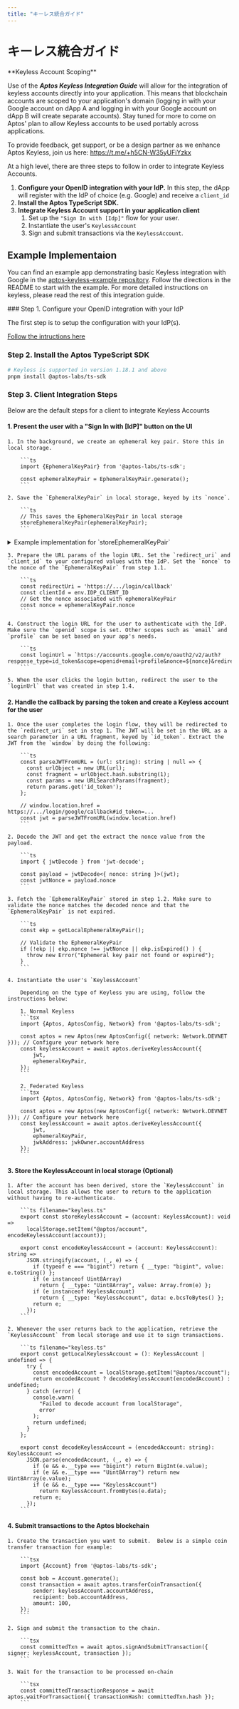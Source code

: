 ```yaml
---
title: "キーレス統合ガイド"
---
```


# キーレス統合ガイド

<Callout type="info">
  **Keyless Account Scoping**

  Use of the **_Aptos Keyless Integration Guide_** will allow for the integration of keyless accounts directly into your application. This means that blockchain accounts are scoped to your application's domain (logging in with your Google account on dApp A and logging in with your Google account on dApp B will create separate accounts). Stay tuned for more to come on Aptos' plan to allow Keyless accounts to be used portably across applications.

  To provide feedback, get support, or be a design partner as we enhance Aptos Keyless, join us here: https://t.me/+h5CN-W35yUFiYzkx
</Callout>

At a high level, there are three steps to follow in order to integrate Keyless Accounts.

1. **Configure your OpenID integration with your IdP.** In this step, the dApp will register with the IdP of choice (e.g. Google) and receive a `client_id`
2. **Install the Aptos TypeScript SDK.**
3. **Integrate Keyless Account support in your application client**
   1. Set up the `"Sign In with [Idp]"` flow for your user.
   2. Instantiate the user's `KeylessAccount`
   3. Sign and submit transactions via the `KeylessAccount`.

## Example Implementaion

You can find an example app demonstrating basic Keyless integration with Google in the [aptos-keyless-example repository](https://github.com/aptos-labs/aptos-keyless-example/). Follow the directions in the README to start with the example. For more detailed instructions on keyless, please read the rest of this integration guide.

<Steps>
### Step 1. Configure your OpenID integration with your IdP

The first step is to setup the configuration with your IdP(s).

[Follow the intructions here](oidc-support.mdx)

### Step 2. Install the Aptos TypeScript SDK

```bash
# Keyless is supported in version 1.18.1 and above
pnpm install @aptos-labs/ts-sdk
```

### Step 3. Client Integration Steps

Below are the default steps for a client to integrate Keyless Accounts

#### 1. Present the user with a "Sign In with [IdP]" button on the UI

    1. In the background, we create an ephemeral key pair. Store this in local storage.

        ```ts
        import {EphemeralKeyPair} from '@aptos-labs/ts-sdk';

        const ephemeralKeyPair = EphemeralKeyPair.generate();
        ```

    2. Save the `EphemeralKeyPair` in local storage, keyed by its `nonce`.

        ```ts
        // This saves the EphemeralKeyPair in local storage
        storeEphemeralKeyPair(ephemeralKeyPair);
        ```

<details>
<summary>Example implementation for `storeEphemeralKeyPair`</summary>

<Callout type="info">
This implementation is an example of how to store the `EphemeralKeyPair` in local storage. Different implementations may be used according to your application's needs.
</Callout>

```ts filename="ephemeral.ts"

/**
 * Store the ephemeral key pair in localStorage.
 */
export const storeEphemeralKeyPair = (ekp: EphemeralKeyPair): void =>
  localStorage.setItem("@aptos/ekp", encodeEphemeralKeyPair(ekp));

/**
 * Retrieve the ephemeral key pair from localStorage if it exists.
 */
export const getLocalEphemeralKeyPair = (): EphemeralKeyPair | undefined => {
  try {
    const encodedEkp = localStorage.getItem("@aptos/ekp");
    return encodedEkp ? decodeEphemeralKeyPair(encodedEkp) : undefined;
  } catch (error) {
    console.warn(
      "Failed to decode ephemeral key pair from localStorage",
      error
    );
    return undefined;
  }
};

/**
 * Stringify the ephemeral key pairs to be stored in localStorage
 */
export const encodeEphemeralKeyPair = (ekp: EphemeralKeyPair): string =>
  JSON.stringify(ekp, (_, e) => {
    if (typeof e === "bigint") return { __type: "bigint", value: e.toString() };
    if (e instanceof Uint8Array)
      return { __type: "Uint8Array", value: Array.from(e) };
    if (e instanceof EphemeralKeyPair)
      return { __type: "EphemeralKeyPair", data: e.bcsToBytes() };
    return e;
  });

/**
 * Parse the ephemeral key pairs from a string
 */
export const decodeEphemeralKeyPair = (encodedEkp: string): EphemeralKeyPair =>
  JSON.parse(encodedEkp, (_, e) => {
    if (e && e.__type === "bigint") return BigInt(e.value);
    if (e && e.__type === "Uint8Array") return new Uint8Array(e.value);
    if (e && e.__type === "EphemeralKeyPair")
      return EphemeralKeyPair.fromBytes(e.data);
    return e;
  });
```

</details>

    3. Prepare the URL params of the login URL. Set the `redirect_uri` and `client_id` to your configured values with the IdP. Set the `nonce` to the nonce of the `EphemeralKeyPair` from step 1.1.

        ```ts
        const redirectUri = 'https://.../login/callback'
        const clientId = env.IDP_CLIENT_ID
        // Get the nonce associated with ephemeralKeyPair
        const nonce = ephemeralKeyPair.nonce
        ```

    4. Construct the login URL for the user to authenticate with the IdP. Make sure the `openid` scope is set. Other scopes such as `email` and `profile` can be set based on your app's needs.

        ```ts
        const loginUrl = `https://accounts.google.com/o/oauth2/v2/auth?response_type=id_token&scope=openid+email+profile&nonce=${nonce}&redirect_uri=${redirectUri}&client_id=${clientId}`
        ```

    5. When the user clicks the login button, redirect the user to the `loginUrl` that was created in step 1.4.

#### 2. Handle the callback by parsing the token and create a Keyless account for the user

    1. Once the user completes the login flow, they will be redirected to the `redirect_uri` set in step 1. The JWT will be set in the URL as a search parameter in a URL fragment, keyed by `id_token`. Extract the JWT from the `window` by doing the following:

        ```ts
        const parseJWTFromURL = (url: string): string | null => {
          const urlObject = new URL(url);
          const fragment = urlObject.hash.substring(1);
          const params = new URLSearchParams(fragment);
          return params.get('id_token');
        };

        // window.location.href = https://.../login/google/callback#id_token=...
        const jwt = parseJWTFromURL(window.location.href)
        ```

    2. Decode the JWT and get the extract the nonce value from the payload.

        ```ts
        import { jwtDecode } from 'jwt-decode';

        const payload = jwtDecode<{ nonce: string }>(jwt);
        const jwtNonce = payload.nonce
        ```

    3. Fetch the `EphemeralKeyPair` stored in step 1.2. Make sure to validate the nonce matches the decoded nonce and that the `EphemeralKeyPair` is not expired.

        ```ts
        const ekp = getLocalEphemeralKeyPair();

        // Validate the EphemeralKeyPair
        if (!ekp || ekp.nonce !== jwtNonce || ekp.isExpired() ) {
          throw new Error("Ephemeral key pair not found or expired");
        }
        ```

    4. Instantiate the user's `KeylessAccount`

        Depending on the type of Keyless you are using, follow the instructions below:

        1. Normal Keyless
        ```tsx
        import {Aptos, AptosConfig, Network} from '@aptos-labs/ts-sdk';

        const aptos = new Aptos(new AptosConfig({ network: Network.DEVNET })); // Configure your network here
        const keylessAccount = await aptos.deriveKeylessAccount({
            jwt,
            ephemeralKeyPair,
        });
        ```

        2. Federated Keyless
        ```tsx
        import {Aptos, AptosConfig, Network} from '@aptos-labs/ts-sdk';

        const aptos = new Aptos(new AptosConfig({ network: Network.DEVNET })); // Configure your network here
        const keylessAccount = await aptos.deriveKeylessAccount({
            jwt,
            ephemeralKeyPair,
            jwkAddress: jwkOwner.accountAddress
        });
        ```


#### 3. Store the KeylessAccount in local storage (Optional)  

    1. After the account has been derived, store the `KeylessAccount` in local storage. This allows the user to return to the application without having to re-authenticate.

        ```ts filename="keyless.ts"
        export const storeKeylessAccount = (account: KeylessAccount): void =>
          localStorage.setItem("@aptos/account", encodeKeylessAccount(account));
        
        export const encodeKeylessAccount = (account: KeylessAccount): string =>
          JSON.stringify(account, (_, e) => {
            if (typeof e === "bigint") return { __type: "bigint", value: e.toString() };
            if (e instanceof Uint8Array)
              return { __type: "Uint8Array", value: Array.from(e) };
            if (e instanceof KeylessAccount)
              return { __type: "KeylessAccount", data: e.bcsToBytes() };
            return e;
          });
        ```

    2. Whenever the user returns back to the application, retrieve the `KeylessAccount` from local storage and use it to sign transactions.

        ```ts filename="keyless.ts"
        export const getLocalKeylessAccount = (): KeylessAccount | undefined => {
          try {
            const encodedAccount = localStorage.getItem("@aptos/account");
            return encodedAccount ? decodeKeylessAccount(encodedAccount) : undefined;
          } catch (error) {
            console.warn(
              "Failed to decode account from localStorage",
              error
            );
            return undefined;
          }
        };
        
        export const decodeKeylessAccount = (encodedAccount: string): KeylessAccount =>
          JSON.parse(encodedAccount, (_, e) => {
            if (e && e.__type === "bigint") return BigInt(e.value);
            if (e && e.__type === "Uint8Array") return new Uint8Array(e.value);
            if (e && e.__type === "KeylessAccount")
              return KeylessAccount.fromBytes(e.data);
            return e;
          });
        ```


#### 4. Submit transactions to the Aptos blockchain

    1. Create the transaction you want to submit.  Below is a simple coin transfer transaction for example:

        ```tsx
        import {Account} from '@aptos-labs/ts-sdk';

        const bob = Account.generate();
        const transaction = await aptos.transferCoinTransaction({
            sender: keylessAccount.accountAddress,
            recipient: bob.accountAddress,
            amount: 100,
        });
        ```

    2. Sign and submit the transaction to the chain.

        ```tsx
        const committedTxn = await aptos.signAndSubmitTransaction({ signer: keylessAccount, transaction });
        ```

    3. Wait for the transaction to be processed on-chain

        ```tsx
        const committedTransactionResponse = await aptos.waitForTransaction({ transactionHash: committedTxn.hash });
        ```

</Steps>